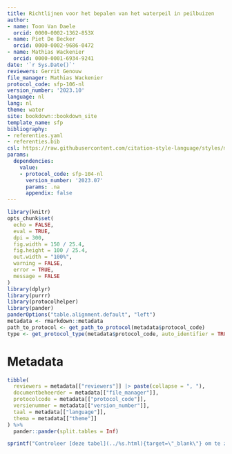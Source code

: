 ```yaml
---
title: Richtlijnen voor het bepalen van het waterpeil in peilbuizen
author:
- name: Toon Van Daele
  orcid: 0000-0002-1362-853X
- name: Piet De Becker
  orcid: 0000-0002-9686-0472
- name: Mathias Wackenier
  orcid: 0000-0001-6934-9241
date: '`r Sys.Date()`'
reviewers: Gerrit Genouw
file_manager: Mathias Wackenier
protocol_code: sfp-106-nl
version_number: '2023.10'
language: nl
lang: nl
theme: water
site: bookdown::bookdown_site
template_name: sfp
bibliography:
- referenties.yaml
- referenties.bib
csl: https://raw.githubusercontent.com/citation-style-language/styles/master/research-institute-for-nature-and-forest.csl
params:
  dependencies:
    value:
    - protocol_code: sfp-104-nl
      version_number: '2023.07'
      params: .na
      appendix: false
---
```


```{=html}
<!--
Instructies bij opmaak van het protocol:

Hieronder vind je de verschillende onderdelen van een protocol.
In de bijhorende losse `Rmd` bestanden vind je een beschrijving wat er bij elk onderdeel vermeld moet worden.
Het is in die bestanden dat je moet editeren.
Niet alle onderdelen zijn altijd van toepassing.
Laat in die gevallen de titels staan en vermeld expliciet "niet van toepassing".
-->
```
```r
library(knitr)
opts_chunk$set(
  echo = FALSE,
  eval = TRUE,
  dpi = 300,
  fig.width = 150 / 25.4,
  fig.height = 100 / 25.4,
  out.width = "100%",
  warning = FALSE,
  error = TRUE,
  message = FALSE
)
library(dplyr)
library(purrr)
library(protocolhelper)
library(pander)
panderOptions("table.alignment.default", "left")
metadata <- rmarkdown::metadata
path_to_protocol <- get_path_to_protocol(metadata$protocol_code)
type <- get_protocol_type(metadata$protocol_code, auto_identifier = TRUE)
```

# Metadata {.unnumbered}

```r
tibble(
  reviewers = metadata[["reviewers"]] |> paste(collapse = ", "),
  documentbeheerder = metadata[["file_manager"]],
  protocolcode = metadata[["protocol_code"]],
  versienummer = metadata[["version_number"]],
  taal = metadata[["language"]],
  thema = metadata[["theme"]]
) %>%
  pander::pander(split.tables = Inf)
```

```r
sprintf("Controleer [deze tabel](../%s.html){target=\"_blank\"} om te zien of een meer recente versie beschikbaar is.", type) |> cat() # nolint
```
